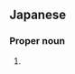 ==Japanese==
{{ja-kanjitab|青|天|目|yomi=irr|sort=なばため}}

===Proper noun===
{{ja-pos|なばため|proper}}

# {{surname|lang=ja|sort=なばため}}